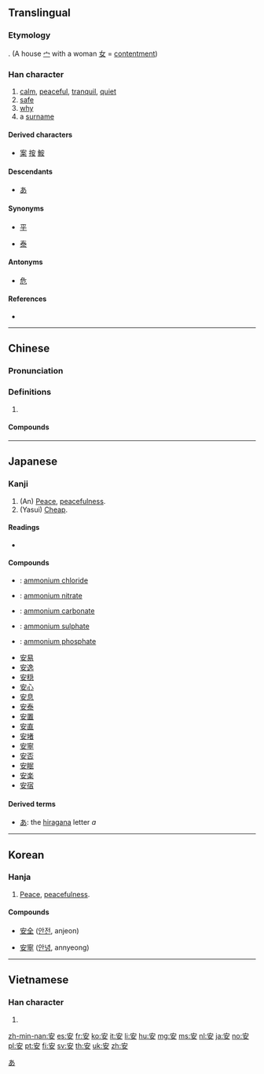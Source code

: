 ==Translingual==
{{stroke order|type=animate}}

===Etymology===
{{Han etyl}}
{{Han compound|宀|女|ls=ic}}. (A house [[宀]] with a woman [[女]] = [[contentment]])

===Han character===
{{Han char|rn=40|rad=宀|as=03|sn=6|four=30404|canj=JV|ids=⿱宀女}}

# [[calm]], [[peaceful]], [[tranquil]], [[quiet]]
# [[safe]]
# [[why]]
# a [[surname]]

====Derived characters====
* [[案]] [[按]] [[鮟]]

====Descendants====
* [[あ]]

====Synonyms====
* {{sense|calm}} [[平]]
* {{sense|tranquil}} [[泰]]

====Antonyms====
* {{sense|safe}} [[危]]

====References====
* {{Han ref|kx=0282.080|dkj=07072|dj=0552.050|hdz=20913.090|uh=5B89|ud=23433|bh=A677|bd=42615}}

----

==Chinese==
{{zh-forms}}

===Pronunciation===
{{zh-pron
|m=ān,yāo,yào
|c=on1,ngon1
|h=pfs=ôn
|mn=an
|mc=y
|oc=y
|ma=Zh-an.ogg
|mna=Taiwanese-The_Vowel_a.ogg
|cat=a,adv,pn
}}

===Definitions===
{{zh-hanzi}}

# {{rfdef|lang=zh}}

====Compounds====
{{attention|zh|needs conversion to traditional}}

{{der5
|[[安邦定国]]
|[[安不上]]
|[[安步当车]]
|[[安插]]
|[[安道尔]]
|{{zh-l|安德魯}}
|[[安抵]]
|[[安定]]
|[[安堵]]
|[[安顿]]
|[[安放]]
|[[安分]]
|[[安分守己]]
|[[安抚]]
|[[安咐]]
|[[安哥拉]]
|[[安好]]
|[[安家]]
|[[安家费]]
|[[安家立业]]
|[[安家落户]]
|[[安静]]
|[[安居]]
|[[安居工程]]
|[[安居乐业]]
|[[安康]]
|[[安拉]]
|[[安乐]]
|[[安乐死]]
|[[安乐窝]]
|[[安乐椅]]
|[[安理会]]
|[[安眠]]
|[[安眠药]]
|[[安民]]
|[[安民告示]]
|[[安那其主义]]
|[[安宁]]
|[[安排]]
|[[安培]]
|[[安培计]]
|[[安培小时]]
|[[安贫乐道]]
|[[安寝]]
|[[安全]]
|[[安全玻璃]]
|[[安全带]]
|[[安全岛]]
|[[安全灯]]
|[[安全电压]]
|[[安全阀]]
|[[安全理事会]]
|[[安全帽]]
|[[安全门]]
|[[安全剃刀]]
|[[安全系数]]
|[[安然]]
|[[安然无恙]]
|[[安如磐石]]
|[[安如泰山]]
|[[安设]]
|[[安身]]
|[[安身立命]]
|[[安神]]
|[[安生]]
|[[安适]]
|[[安舒]]
|[[安睡]]
|[[安泰]]
|[[安提瓜和巴布达]]
|[[安恬]]
|[[安土重迁]]
|[[安妥]]
|[[安危]]
|[[安慰]]
|[[安稳]]
|[[安息]]
|[[安息日]]
|[[安息香]]
|[[安息香酸]]
|[[安闲]]
|[[安详]]
|[[安享]]
|[[安歇]]
|[[安心]]
|[[安心落意]]
|[[安逸]], [[安佚]]
|[[安营]]
|[[安营扎寨]]
|[[安于]]
|[[安葬]]
|[[安扎]]
|[[安枕]]
|[[安知]]
|[[安之若素]]
|[[安置]]
|[[安装]]
}}

----

==Japanese==

===Kanji===
{{ja-kanji|grade=3|rs=宀03安}}

# (An) [[peace|Peace]], [[peacefulness]].
# (Yasui) [[cheap|Cheap]].

====Readings====
* {{ja-readings|goon=[[あん]] (an)|kanon=[[あん]] (an)|kun=[[やすい]] (yasui), [[やすらか]] (yasuraka), [[やすんじる]] (yasunjiru), [[いずくんぞ]] (izukunzo)|nanori=[[あ]] (a)}}

====Compounds====
{{der-top|Compounds}}
* {{ja-r|塩安|えんあん}}: [[ammonium chloride]]
* {{ja-r|硝安|しょうあん}}: [[ammonium nitrate]]
* {{ja-r|炭安|たんあん}}: [[ammonium carbonate]]
* {{ja-r|硫安|りゅうあん}}: [[ammonium sulphate]]
* {{ja-r|燐安|りんあん}}: [[ammonium phosphate]]
* [[安易]]
* [[安逸]]
* [[安穏]]
* [[安心]]
* [[安息]]
* [[安泰]]
* [[安置]]
* [[安直]]
* [[安堵]]
* [[安寧]]
* [[安否]]
* [[安眠]]
* [[安楽]]
* [[安宿]]
{{der-bottom}}

====Derived terms====
* [[あ]]: the [[hiragana]] letter ''a''

[[Category:Han characters from which hiragana were derived|あ]]

----

==Korean==

===Hanja===
{{ko-hanja|hangeul=안|rv=an|mr=an}}

# [[peace|Peace]], [[peacefulness]].

====Compounds====
{{top2}}
* [[安全]] ([[안전]], anjeon)
{{mid2}}
* [[安寧]] ([[안녕]], annyeong)
{{bottom}}

----

==Vietnamese==

===Han character===
{{vi-hantu|[[an]], [[yên]]|rs=宀03}}

# {{defn|lang=vi|sort=宀03}}

[[zh-min-nan:安]]
[[es:安]]
[[fr:安]]
[[ko:安]]
[[it:安]]
[[li:安]]
[[hu:安]]
[[mg:安]]
[[ms:安]]
[[nl:安]]
[[ja:安]]
[[no:安]]
[[pl:安]]
[[pt:安]]
[[fi:安]]
[[sv:安]]
[[th:安]]
[[uk:安]]
[[zh:安]]